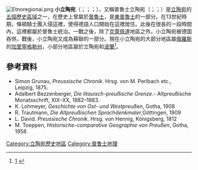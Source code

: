 [[File:Etnoregionai.png|thumb]]
'''小立陶宛'''（{{lang-lt|Mažoji Lietuva}}；{{lang-de|Kleinlitauen}}；{{lang-pl|Litwa Mniejsza}}；{{lang-ru|Máлая Литвá}}），又稱普魯士立陶宛（{{lang-lt|Prūsų Lietuva}}；{{lang-de|Preußisch-Litauen}}；{{lang-pl|Litwa Pruska}}）是[[立陶宛|立陶宛]]的[[立陶宛传统地区|五個歷史區域]]之一，在歷史上曾屬於[[普魯士|普魯士]]，是[[東普魯士|東普魯士]]的一部分。在13世紀時期，條頓騎士團入侵這裡，使得德語人口開始在這裡居住。此後在很長的一段時間內，這裡都屬於普魯士統治。一戰之後，除了[[克萊佩達|克萊佩達]]地區之外，小立陶宛被德国吞併。戰後，小立陶宛又成為蘇聯的一部分。現在小立陶宛的大部分地區屬[[俄羅斯|俄羅斯]]的[[加里寧格勒州|加里寧格勒州]]，小部分地區屬於立陶宛和[[波蘭|波蘭]]<ref>{{de icon}} [http://www.forost.lmu.de/sprachdatenbank/sprachdatenbank.php?display=Litauisch:kodifikation:kodifikationsgeschichte] {{Wayback|url=http://www.forost.lmu.de/sprachdatenbank/sprachdatenbank.php?display=Litauisch:kodifikation:kodifikationsgeschichte |date=20200803102945 }}</ref>。

==參考資料==
{{reflist}}
*Simon Grunau, ''Preussische Chronik''. Hrsg. von M. Perlbach etc., Leipzig, 1875.
*Adalbert Bezzenberger, ''Die litauisch-preußische Grenze''.- Altpreußische Monatsschrift, XIX–XX, 1882–1883.
*K. Lohmeyer, ''Geschichte von Ost- und Westpreußen'', Gotha, 1908
*R. Trautmann, ''Die Altpreußischen Sprachdenkmaler'',Göttingen, 1909
*L. David. ''Preussische Chronik''. Hrsg. von Hennig, Königsberg, 1812
*M. Toeppen, ''Historische-comparative Geographie von Preußen'', Gotha, 1958


[[Category:立陶宛歷史地區|Category:立陶宛歷史地區]]
[[Category:普鲁士地理|Category:普鲁士地理]]